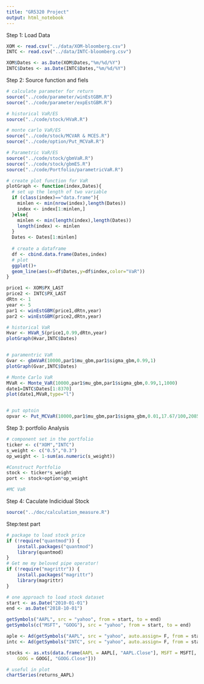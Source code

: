 ```yaml
---
title: "GR5320 Project"
output: html_notebook
---
```



Step 1: Load Data

```r
XOM <- read.csv("../data/XOM-bloomberg.csv")
INTC <- read.csv("../data/INTC-bloomberg.csv")

XOM$Dates <- as.Date(XOM$Dates,"%m/%d/%Y")
INTC$Dates <- as.Date(INTC$Dates,"%m/%d/%Y")
```

Step 2: Source function and fiels 
```r
# calculate parameter for return
source("../code/parameter/winEstGBM.R")
source("../code/parameter/expEstGBM.R")

# historical VaR/ES
source("../code/stock/HVaR.R")

# monte carlo VaR/ES
source("../code/stock/MCVAR & MCES.R")
source("../code/option/Put_MCVaR.R")

# Parametric VaR/ES
source("../code/stock/gbmVaR.R")
source("../code/stock/gbmES.R")
source("../code/Portfolio/parametricVaR.R")
```


```r
# create plot function for VaR
plotGraph <- function(index,Dates){
  # set up the length of two variable
  if (class(index)=="data.frame"){
    minlen <- min(nrow(index),length(Dates))
    index <- index[1:minlen,]
  }else{
    minlen <- min(length(index),length(Dates))
    length(index) <- minlen
  }
  Dates <- Dates[1:minlen]
  
  # create a dataframe
  df <- cbind.data.frame(Dates,index)
  # plot
  ggplot()+
  geom_line(aes(x=df$Dates,y=df$index,color="VaR"))
}
```


```r
price1 <- XOM$PX_LAST
price2 <- INTC$PX_LAST
dRtn <- 1
year <- 5
par1 <- winEstGBM(price1,dRtn,year)
par2 <- winEstGBM(price2,dRtn,year)

# historical VaR  
Hvar <- HVaR_S(price1,0.99,dRtn,year)
plotGraph(Hvar,INTC$Dates)


# paramentric VaR
Gvar <- gbmVaR(10000,par1$mu_gbm,par1$sigma_gbm,0.99,1)
plotGraph(Gvar,INTC$Dates)

# Monte Carlo VaR
MVaR <- Monte_VaR(10000,par1$mu_gbm,par1$sigma_gbm,0.99,1,1000)
date1=INTC$Dates[1:8370]
plot(date1,MVaR,type="l")


# put optoin
opvar <- Put_MCVaR(10000,par1$mu_gbm,par1$sigma_gbm,0.01,17.67/100,2085.18,1,100,90,0.99,5,10)  # n?
```


Step 3: portfolio Analysis
```r
# component set in the portfolio
ticker <- c("XOM","INTC")
s_weight <- c("0.5","0.3")
op_weight <- 1-sum(as.numeric(s_weight))

#Construct Portfolio
stock <- ticker*s_weight
port <- stock+option*op_weight

#MC VaR

```

Step 4: Caculate Indicidual Stock
```r
source("../doc/calculation_measure.R")
```


#########################################################
Step:test part
```r
# package to load stock price
if (!require("quantmod")) {
    install.packages("quantmod")
    library(quantmod)
}
# Get me my beloved pipe operator!
if (!require("magrittr")) {
    install.packages("magrittr")
    library(magrittr)
}
```

```r
# one approach to load stock dataset
start <- as.Date("2010-01-01")
end <- as.Date("2018-10-01")

getSymbols("AAPL", src = "yahoo", from = start, to = end)
getSymbols(c("MSFT", "GOOG"), src = "yahoo", from = start, to = end)

aple <- Ad(getSymbols("AAPL", src = "yahoo", auto.assign= F, from = start))
intc <- Ad(getSymbols("INTC", src = "yahoo", auto.assign= F, from = start))

stocks <- as.xts(data.frame(AAPL = AAPL[, "AAPL.Close"], MSFT = MSFT[, "MSFT.Close"], 
    GOOG = GOOG[, "GOOG.Close"]))

# useful in plot
chartSeries(returns_AAPL)

```


